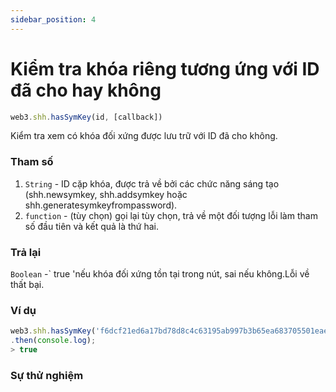 ```yaml
---
sidebar_position: 4
---
```


# Kiểm tra khóa riêng tương ứng với ID đã cho hay không

```javascript
web3.shh.hasSymKey(id, [callback])
```
Kiểm tra xem có khóa đối xứng được lưu trữ với ID đã cho không.
### Tham số
1. `String` - ID cặp khóa, được trả về bởi các chức năng sáng tạo (shh.newsymkey, shh.addsymkey hoặc shh.generatesymkeyfrompassword).
2. `function` - (tùy chọn) gọi lại tùy chọn, trả về một đối tượng lỗi làm tham số đầu tiên và kết quả là thứ hai.
### Trả lại
`Boolean` -` true 'nếu khóa đối xứng tồn tại trong nút, sai nếu không.Lỗi về thất bại.
### Ví dụ
```javascript
web3.shh.hasSymKey('f6dcf21ed6a17bd78d8c4c63195ab997b3b65ea683705501eae82d32667adc92')
.then(console.log);
> true
```
### Sự thử nghiệm
<HasMyKey/>